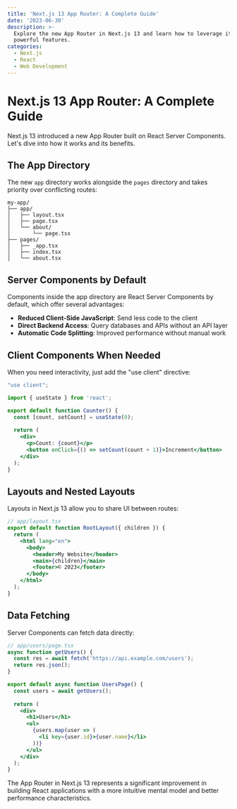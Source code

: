 ```yaml
---
title: 'Next.js 13 App Router: A Complete Guide'
date: '2023-06-30'
description: >-
  Explore the new App Router in Next.js 13 and learn how to leverage its
  powerful features.
categories:
  - Next.js
  - React
  - Web Development
---
```


# Next.js 13 App Router: A Complete Guide

Next.js 13 introduced a new App Router built on React Server Components. Let's dive into how it works and its benefits.

## The App Directory

The new `app` directory works alongside the `pages` directory and takes priority over conflicting routes:

```
my-app/
├── app/
│   ├── layout.tsx
│   ├── page.tsx
│   └── about/
│       └── page.tsx
├── pages/
│   ├── _app.tsx
│   ├── index.tsx
│   └── about.tsx
```

## Server Components by Default

Components inside the app directory are React Server Components by default, which offer several advantages:

- **Reduced Client-Side JavaScript**: Send less code to the client
- **Direct Backend Access**: Query databases and APIs without an API layer
- **Automatic Code Splitting**: Improved performance without manual work

## Client Components When Needed

When you need interactivity, just add the "use client" directive:

```jsx
"use client";

import { useState } from 'react';

export default function Counter() {
  const [count, setCount] = useState(0);
  
  return (
    <div>
      <p>Count: {count}</p>
      <button onClick={() => setCount(count + 1)}>Increment</button>
    </div>
  );
}
```

## Layouts and Nested Layouts

Layouts in Next.js 13 allow you to share UI between routes:

```jsx
// app/layout.tsx
export default function RootLayout({ children }) {
  return (
    <html lang="en">
      <body>
        <header>My Website</header>
        <main>{children}</main>
        <footer>© 2023</footer>
      </body>
    </html>
  );
}
```

## Data Fetching

Server Components can fetch data directly:

```jsx
// app/users/page.tsx
async function getUsers() {
  const res = await fetch('https://api.example.com/users');
  return res.json();
}

export default async function UsersPage() {
  const users = await getUsers();
  
  return (
    <div>
      <h1>Users</h1>
      <ul>
        {users.map(user => (
          <li key={user.id}>{user.name}</li>
        ))}
      </ul>
    </div>
  );
}
```

The App Router in Next.js 13 represents a significant improvement in building React applications with a more intuitive mental model and better performance characteristics.
      
